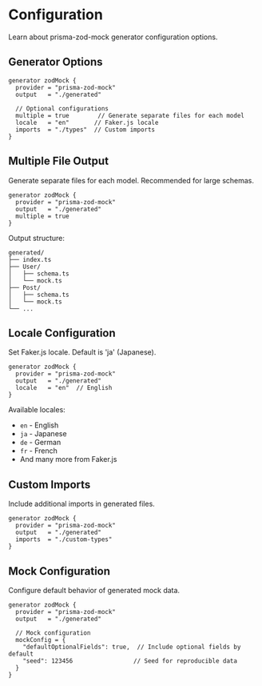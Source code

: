 # Configuration

Learn about prisma-zod-mock generator configuration options.

## Generator Options

```prisma filename="schema.prisma"
generator zodMock {
  provider = "prisma-zod-mock"
  output   = "./generated"

  // Optional configurations
  multiple = true        // Generate separate files for each model
  locale   = "en"       // Faker.js locale
  imports  = "./types"  // Custom imports
}
```

## Multiple File Output

Generate separate files for each model. Recommended for large schemas.

```prisma
generator zodMock {
  provider = "prisma-zod-mock"
  output   = "./generated"
  multiple = true
}
```

Output structure:

```
generated/
├── index.ts
├── User/
│   ├── schema.ts
│   └── mock.ts
├── Post/
│   ├── schema.ts
│   └── mock.ts
└── ...
```

## Locale Configuration

Set Faker.js locale. Default is 'ja' (Japanese).

```prisma
generator zodMock {
  provider = "prisma-zod-mock"
  output   = "./generated"
  locale   = "en"  // English
}
```

Available locales:

- `en` - English
- `ja` - Japanese
- `de` - German
- `fr` - French
- And many more from Faker.js

## Custom Imports

Include additional imports in generated files.

```prisma
generator zodMock {
  provider = "prisma-zod-mock"
  output   = "./generated"
  imports  = "./custom-types"
}
```

## Mock Configuration

Configure default behavior of generated mock data.

```prisma
generator zodMock {
  provider = "prisma-zod-mock"
  output   = "./generated"

  // Mock configuration
  mockConfig = {
    "defaultOptionalFields": true,  // Include optional fields by default
    "seed": 123456                 // Seed for reproducible data
  }
}
```
